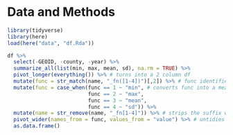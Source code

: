 
# Data and Methods

```r
library(tidyverse)
library(here)
load(here("data", "df.Rda"))
```

```r
df %>%
  select(-GEOID, -county, -year) %>%
  summarize_all(list(min, max, mean, sd), na.rm = TRUE) %>%
  pivot_longer(everything()) %>% # turns into a 2 column df
  mutate(func = str_match(name, "_fn([1-4])")[,2]) %>% # func identifies which transformation was used
  mutate(func = case_when(func == 1 ~ "min", # converts func into a meaninful label
                          func == 2 ~ "max",
                          func == 3 ~ "mean",
                          func == 4 ~ "sd")) %>%
  mutate(name = str_remove(name, "_fn[1-4]")) %>% # strips the suffix which was turned into func
  pivot_wider(names_from = func, values_from = "value") %>% # untidies but makes easy to use
  as.data.frame()
```